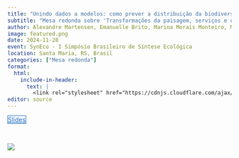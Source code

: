 ```yaml
---
title: "Unindo dados a modelos: como prever a distribuição da biodiversidade e serviços ecossistêmicos na escala da paisagem?"
subtitle: "Mesa redonda sobre 'Transformações da paisagem, serviços e o papel da síntese ecológica no Brasil'."
author: Alexandre Martensen, Emanuelle Brito, Marina Morais Monteiro, Maurício Vancine
image: featured.png
date: 2024-11-28
event: SynEco - I Simpósio Brasileiro de Síntese Ecológica
location: Santa Maria, RS, Brasil
categories: ["Mesa redonda"]
format:
  html:
    include-in-header: 
      text: |
        <link rel="stylesheet" href="https://cdnjs.cloudflare.com/ajax/libs/font-awesome/6.5.0/css/all.min.css">
editor: source
---
```


<div class="mt-4 d-flex flex-row flex-wrap gap-1 justify-content-left justify-content-sm-start" role="group" aria-label="Links">
  <a href="https://docs.google.com/presentation/d/11eVDZ_ubnNQ_Zeek3NjEYbFjSSNHlb78QGJjNfgSUYU" class="btn btn-custom text-capitalize" target="_blank"><i class="fas fa-images me-1"></i>Slides</a>
</div>

<style>
  .btn-custom {
    background-color: white;
    border: 1px solid #1c6cbe; /* Borda azul */
    color: #1c6cbe; /* Texto azul */
    transition: background-color 0.3s, color 0.3s;
  }
  .btn-custom:hover {
    background-color: #1c6cbe; /* Cor de fundo azul ao passar o mouse */
    color: white; /* Texto branco */
  }
</style>

<br>

![](featured.png)
